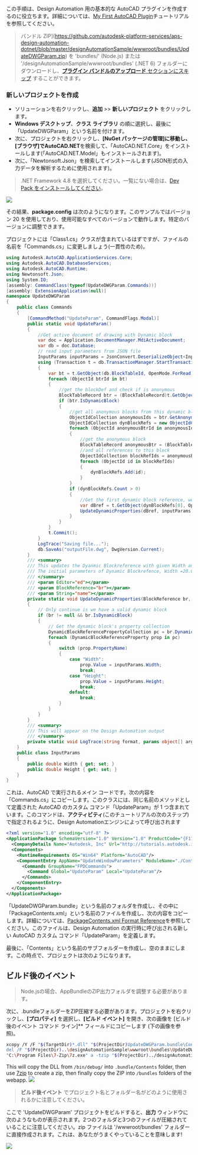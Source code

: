 この手順は、Design Automation 用の基本的な AutoCAD プラグインを作成するのに役立ちます。詳細については、[My First AutoCAD Plugin](https://knowledge.autodesk.com/support/autocad/learn-explore/caas/simplecontent/content/my-first-autocad-plug-overview.html)チュートリアルを参照してください。

> バンドル ZIP](https://github.com/autodesk-platform-services/aps-design-automation-dotnet/blob/master/designAutomationSample/wwwroot/bundles/UpdateDWGParam.zip) を 'bundles/' (Node.js) または '/designAutomationSample/wwwroot/bundles' (.NET 6) フォルダーにダウンロードし、[**プラグイン バンドルのアップロード** セクションにスキップ](#upload-plugin-bundle) することができます。

### 新しいプロジェクトを作成

- ソリューションを右クリックし、**追加** >> **新しいプロジェクト** をクリックします。
- **Windows デスクトップ**、**クラス ライブラリ** の順に選択し、最後に「UpdateDWGParam」という名前を付けます。
- 次に、プロジェクトを右クリックし、**[NuGet パッケージの管理]に移動し、[**ブラウザ]で**AutoCAD.NET**を検索して、「AutoCAD.NET.Core」をインストールします(「AutoCAD.NET.Model」もインストールされます)。
- 次に、「Newtonsoft.Json」を検索してインストールします(JSON形式の入力データを解析するために使用されます)。

> .NET Framework 4.8 を選択してください。一覧にない場合は、[Dev Pack をインストールしてください](https://dotnet.microsoft.com/download/dotnet-framework/net48)。

![](../_images/_autocad/new_project.gif)

その結果、**package.config** は次のようになります。このサンプルではバージョン 20 を使用しており、使用可能なすべてのバージョンで動作します。特定のバージョンに調整できます。

プロジェクトには「Class1.cs」クラスが含まれているはずですが、ファイルの名前を「Commands.cs」に変更しましょう(一貫性のため)。

```cs title=Commands.cs
using Autodesk.AutoCAD.ApplicationServices.Core;
using Autodesk.AutoCAD.DatabaseServices;
using Autodesk.AutoCAD.Runtime;
using Newtonsoft.Json;
using System.IO;
[assembly: CommandClass(typeof(UpdateDWGParam.Commands))]
[assembly: ExtensionApplication(null)]
namespace UpdateDWGParam
{
    public class Commands
    {
        [CommandMethod("UpdateParam", CommandFlags.Modal)]
        public static void UpdateParam()
        {
            //Get active document of drawing with Dynamic block
            var doc = Application.DocumentManager.MdiActiveDocument;
            var db = doc.Database;
            // read input parameters from JSON file
            InputParams inputParams = JsonConvert.DeserializeObject<InputParams>(File.ReadAllText("params.json"));
            using (Transaction t = db.TransactionManager.StartTransaction())
            {
                var bt = t.GetObject(db.BlockTableId, OpenMode.ForRead) as BlockTable;
                foreach (ObjectId btrId in bt)
                {
                    //get the blockDef and check if is anonymous
                    BlockTableRecord btr = (BlockTableRecord)t.GetObject(btrId, OpenMode.ForRead);
                    if (btr.IsDynamicBlock)
                    {
                        //get all anonymous blocks from this dynamic block
                        ObjectIdCollection anonymousIds = btr.GetAnonymousBlockIds();
                        ObjectIdCollection dynBlockRefs = new ObjectIdCollection();
                        foreach (ObjectId anonymousBtrId in anonymousIds)
                        {
                            //get the anonymous block
                            BlockTableRecord anonymousBtr = (BlockTableRecord)t.GetObject(anonymousBtrId, OpenMode.ForRead);
                            //and all references to this block
                            ObjectIdCollection blockRefIds = anonymousBtr.GetBlockReferenceIds(true, true);
                            foreach (ObjectId id in blockRefIds)
                            {
                                dynBlockRefs.Add(id);
                            }
                        }
                        if (dynBlockRefs.Count > 0)
                        {
                            //Get the first dynamic block reference, we have only one Dyanmic Block reference in Drawing
                            var dBref = t.GetObject(dynBlockRefs[0], OpenMode.ForWrite) as BlockReference;
                            UpdateDynamicProperties(dBref, inputParams);
                        }
                    }
                }
                t.Commit();
            }
            LogTrace("Saving file...");
            db.SaveAs("outputFile.dwg", DwgVersion.Current);
        }
        /// <summary>
        /// This updates the Dyanmic Blockreference with given Width and Height
        /// The initial parameters of Dynamic Blockrefence, Width =20.00 and Height =40.00
        /// </summary>
        /// <param Editor="ed"></param>
        /// <param BlockReference="br"></param>
        /// <param String="name"></param>
        private static void UpdateDynamicProperties(BlockReference br, InputParams inputParams)
        {
            // Only continue is we have a valid dynamic block
            if (br != null && br.IsDynamicBlock)
            {
                // Get the dynamic block's property collection
                DynamicBlockReferencePropertyCollection pc = br.DynamicBlockReferencePropertyCollection;
                foreach (DynamicBlockReferenceProperty prop in pc)
                {
                    switch (prop.PropertyName)
                    {
                        case "Width":
                            prop.Value = inputParams.Width;
                            break;
                        case "Height":
                            prop.Value = inputParams.Height;
                            break;
                        default:
                            break;
                    }
                }
            }
        }
        /// <summary>
        /// This will appear on the Design Automation output
        /// </summary>
        private static void LogTrace(string format, params object[] args) { Application.DocumentManager.MdiActiveDocument.Editor.WriteMessage(format, args); }
    }
    public class InputParams
    {
        public double Width { get; set; }
        public double Height { get; set; }
    }
}
```

これは、AutoCAD で実行されるメイン コードです。次の内容を「Commands.cs」にコピーします。このクラスには、同じ名前のメソッドとして定義された AutoCAD のカスタム コマンド「UpdateParam」が 1 つ含まれています。このコマンドは、**アクティビティ**(このチュートリアルの次のステップ)で指定されるように、Design Automationエンジンによって呼び出されます

```xml title=PackageContents.xml
<?xml version="1.0" encoding="utf-8" ?>
<ApplicationPackage SchemaVersion="1.0" Version="1.0" ProductCode="{F11EA57A-1E7E-4B6D-8E81-986B071E3E07}" Name="AutoCADDesignAutomation" Description="Sample Plugin for AutoCAD" Author="tutorials.autodesk.io>">
  <CompanyDetails Name="Autodesk, Inc" Url="http://tutorials.autodesk.io" Email="forge.help@autodesk.com"/>
  <Components>
    <RuntimeRequirements OS="Win64" Platform="AutoCAD"/>
    <ComponentEntry AppName="UpdateWindowParameters" ModuleName="./Contents/UpdateDWGParam.dll" AppDescription="AutoCAD .NET App to update parameters of Dynamic blockreference in AutoCAD Drawing" LoadOnCommandInvocation="True" LoadOnAutoCADStartup="True">
      <Commands GroupName="FPDCommands">
        <Command Global="UpdateParam" Local="UpdateParam"/>
      </Commands>
    </ComponentEntry>
  </Components>
</ApplicationPackage>
```

「UpdateDWGParam.bundle」という名前のフォルダを作成し、その中に「PackageContents.xml」という名前のファイルを作成し、次の内容をコピーします。詳細については、[PackageContents.xml Format Reference](https://help.autodesk.com/view/ACD/2023/ENU/?guid=GUID-BC76355D-682B-46ED-B9B7-66C95EEF2BD0)を参照してください。このファイルは、Design Automation の実行時に呼び出される新しい AutoCAD カスタム コマンド「UpdateParam」を定義します。

最後に、「Contents」という名前のサブフォルダーを作成し、空のままにします。この時点で、プロジェクトは次のようになります。

## ビルド後のイベント

> Node.jsの場合、AppBundleのZIP出力フォルダを調整する必要があります。

次に、.bundleフォルダーをZIP圧縮する必要があります。プロジェクトを右クリックし、**[プロパティ]** を選択し、**[ビルド イベント]** を開き、次の画像を [ビルド後のイベント コマンド ライン]** フィールドにコピーします (下の画像を参照)。

```bash
xcopy /Y /F "$(TargetDir)*.dll" "$(ProjectDir)UpdateDWGParam.bundle\Contents\"
del /F "$(ProjectDir)..\designAutomationSample\wwwroot\bundles\UpdateDWGParam.zip"
"C:\Program Files\7-Zip\7z.exe" a -tzip "$(ProjectDir)../designAutomationSample/wwwroot/bundles/UpdateDWGParam.zip" "$(ProjectDir)UpdateDWGParam.bundle\" -xr0!*.pdb
```

This will copy the DLL from `/bin/debug/` into `.bundle/Contents` folder, then use [7zip](https://www.7-zip.org/) to create a zip, then finally copy the ZIP into `/bundles` folders of the webapp.
![](../_images/_autocad/post_build.png)

> **ビルド後イベント** でプロジェクト名とフォルダー名がどのように使用されるかに注意してください。

ここで 'UpdateDWGParam' プロジェクトをビルドすると、**出力** ウィンドウに次のようなものが表示されます。2つのフォルダと3つのファイルが圧縮されていることに注意してください。zip ファイルは '/wwwroot/bundles' フォルダーに直接作成されます。これは、あなたがうまくやっていることを意味します!

![](../_images/_autocad/build_output.png)
